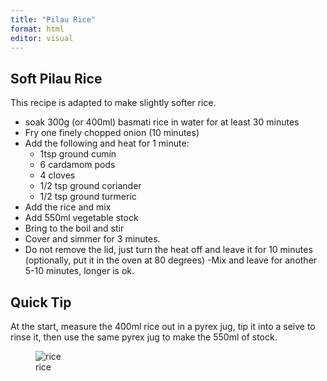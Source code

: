 ```yaml
---
title: "Pilau Rice"
format: html
editor: visual
---
```


## Soft Pilau Rice

This recipe is adapted to make slightly softer rice. 

- soak 300g (or 400ml) basmati rice in water for at least 30 minutes
- Fry one finely chopped onion (10 minutes)
- Add the following and heat for 1 minute:
  - 1tsp ground cumin
  - 6 cardamom pods
  - 4 cloves
  - 1/2 tsp ground coriander
  - 1/2 tsp ground turmeric
- Add the rice and mix
- Add 550ml vegetable stock
- Bring to the boil and stir
- Cover and simmer for 3 minutes. 
- Do not remove the lid, just turn the heat off and leave it for 10 minutes (optionally, put it in the oven at 80 degrees)
 -Mix and leave for another 5-10 minutes, longer is ok.

::: {.callout-tip}
## Quick Tip
At the start, measure the 400ml rice out in a pyrex jug, tip it into a seive to rinse it, then use the same pyrex jug to make the 550ml of stock. 
:::

![rice](images/rice.png)

